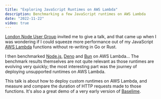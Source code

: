 ```yaml
---
title: "Exploring JavaScript Runtimes on AWS Lambda"
description: Benchmarking a few JavaScript runtimes on AWS Lambda
date: "2022-11-22"
video: true
---
```



[London Node User Group](https://lnug.org/) invited me to give a talk, and that came up when I was wondering if I could squeeze more performance out of my JavaScript [AWS Lambda](https://aws.amazon.com/lambda/) functions without re-writing in Go or Rust.

I then benchmarked [Node.js](https://nodejs.org/en), [Deno](https://deno.com/) and [Bun](https://bun.sh/) on AWS Lambda... The benchmark results themselves are not quite relevant as those runtimes are evolving very quickly; the most interesting part was the journey of deploying unsupported runtimes on AWS Lambda.

This talk is about how to deploy custom runtimes on AWS Lambda, and measure and compare the duration of HTTP requests made to those functions. It's also a great demo of a very early version of [Baselime](https://baselime.io).

<BlogYoutubeVideo embed='Uqknl_aYFUM'></BlogYoutubeVideo>

